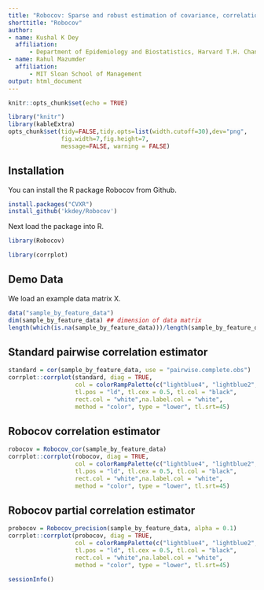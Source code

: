 ```yaml
---
title: "Robocov: Sparse and robust estimation of covariance, correlation and partial correlation estimators when data has missing entries"
shorttitle: "Robocov"
author: 
- name: Kushal K Dey
  affiliation:
      - Department of Epidemiology and Biostatistics, Harvard T.H. Chan School of Public Health
- name: Rahul Mazumder
  affiliation:
      - MIT Sloan School of Management
output: html_document
---
```


```r
knitr::opts_chunk$set(echo = TRUE)
```

```r
library("knitr")
library(kableExtra)
opts_chunk$set(tidy=FALSE,tidy.opts=list(width.cutoff=30),dev="png",
               fig.width=7,fig.height=7,
               message=FALSE, warning = FALSE)
```

## Installation

You can install the R package Robocov from Github.

```r
install.packages("CVXR")
install_github('kkdey/Robocov')
```

Next load the package into R.

```r
library(Robocov)
```

```r
library(corrplot)
```

## Demo Data

We load an example data matrix X.

```r
data("sample_by_feature_data")
dim(sample_by_feature_data) ## dimension of data matrix
length(which(is.na(sample_by_feature_data)))/length(sample_by_feature_data) ## proportion of missing data
```

## Standard pairwise correlation estimator

```r
standard = cor(sample_by_feature_data, use = "pairwise.complete.obs")
corrplot::corrplot(standard, diag = TRUE,
                   col = colorRampPalette(c("lightblue4", "lightblue2", "white", "indianred1", "indianred3"))(200),
                   tl.pos = "ld", tl.cex = 0.5, tl.col = "black",
                   rect.col = "white",na.label.col = "white",
                   method = "color", type = "lower", tl.srt=45)
```


## Robocov correlation estimator

```r
robocov = Robocov_cor(sample_by_feature_data)
corrplot::corrplot(robocov, diag = TRUE,
                   col = colorRampPalette(c("lightblue4", "lightblue2", "white", "indianred1", "indianred3"))(200),
                   tl.pos = "ld", tl.cex = 0.5, tl.col = "black",
                   rect.col = "white",na.label.col = "white",
                   method = "color", type = "lower", tl.srt=45)
```


## Robocov partial correlation estimator

```r
probocov = Robocov_precision(sample_by_feature_data, alpha = 0.1)
corrplot::corrplot(probocov, diag = TRUE,
                   col = colorRampPalette(c("lightblue4", "lightblue2", "white", "indianred1", "indianred3"))(200),
                   tl.pos = "ld", tl.cex = 0.5, tl.col = "black",
                   rect.col = "white",na.label.col = "white",
                   method = "color", type = "lower", tl.srt=45)
```


```r
sessionInfo()
```


